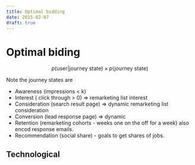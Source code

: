 ```yaml
---
title: Optimal bidding
date: 2015-02-07
draft: true
---
```


# Optimal biding  
$$ 
p( \text{user} | \text{journey state} ) \times p(\text{journey state})
$$

Note the journey states are 

- Awareness (impressions < k)  
- Interest ( click through > 0) => remarketing list interest 
- Consideration (search result page) => dynamic remarketing list consideration 
- Conversion (lead response page) => dynamic  
- Retention (remarketing cohorts - weeks one on the off for a week) also encod response emails. 
- Recommendation (social share) - goals to get shares of jobs. 

## Technological 